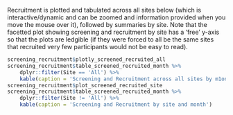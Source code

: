 Recruitment is plotted and tabulated across all sites below (which is interactive/dynamic and can be zoomed and information provided when you move the mouse over it), followed by summaries by site.  Note that the facetted plot showing screening and recruitment by site has a 'free' y-axis so that the plots are ledgible (if they were forced to all be the same sites that recruited very few participants would not be easy to read).



```r
screening_recruitment$plotly_screened_recruited_all
screening_recruitment$table_screened_recruited_month %>%
    dplyr::filter(Site == 'All') %>%
    kable(caption = 'Screening and Recruitment across all sites by m1onth')
screening_recruitment$plot_screened_recruited_site
screening_recruitment$table_screened_recruited_month %>%
    dplyr::filter(Site != 'All') %>%
    kable(caption = 'Screening and Recruitment by site and month')

```

